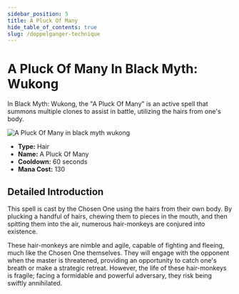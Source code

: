 ```yaml
---
sidebar_position: 5
title: A Pluck Of Many
hide_table_of_contents: true
slug: /doppelganger-technique
---
```


# A Pluck Of Many In Black Myth: Wukong

In Black Myth: Wukong, the "A Pluck Of Many" is an active spell that summons multiple clones to assist in battle, utilizing the hairs from one's body.

<img
    src="https://image.informedainews.com/fss.gif"
    alt="A Pluck Of Many in black myth wukong"
/>

- **Type:** Hair
- **Name:** A Pluck Of Many
- **Cooldown:** 60 seconds
- **Mana Cost:** 130

## Detailed Introduction

This spell is cast by the Chosen One using the hairs from their own body. By plucking a handful of hairs, chewing them to pieces in the mouth, and then spitting them into the air, numerous hair-monkeys are conjured into existence.

These hair-monkeys are nimble and agile, capable of fighting and fleeing, much like the Chosen One themselves. They will engage with the opponent when the master is threatened, providing an opportunity to catch one's breath or make a strategic retreat. However, the life of these hair-monkeys is fragile; facing a formidable and powerful adversary, they risk being swiftly annihilated.